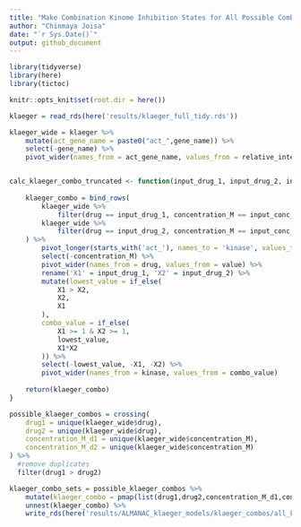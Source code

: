 ```yaml
---
title: "Make Combination Kinome Inhibition States for All Possible Combos"
author: "Chinmaya Joisa"
date: "`r Sys.Date()`"
output: github_document
---
```


```r
library(tidyverse)
library(here)
library(tictoc)

knitr::opts_knit$set(root.dir = here())
```

```r
klaeger = read_rds(here('results/klaeger_full_tidy.rds'))
```

```r
klaeger_wide = klaeger %>%
	mutate(act_gene_name = paste0("act_",gene_name)) %>%
	select(-gene_name) %>% 
	pivot_wider(names_from = act_gene_name, values_from = relative_intensity)


calc_klaeger_combo_truncated <- function(input_drug_1, input_drug_2, input_conc_1, input_conc_2) {
	
	klaeger_combo = bind_rows(
		klaeger_wide %>% 
			filter(drug == input_drug_1, concentration_M == input_conc_1),
		klaeger_wide %>% 
			filter(drug == input_drug_2, concentration_M == input_conc_2)
	) %>% 
		pivot_longer(starts_with('act_'), names_to = 'kinase', values_to = 'value') %>% 
		select(-concentration_M) %>%
		pivot_wider(names_from = drug, values_from = value) %>% 
		rename('X1' = input_drug_1, 'X2' = input_drug_2) %>% 
		mutate(lowest_value = if_else(
			X1 > X2,
			X2,
			X1
		),
		combo_value = if_else(
			X1 >= 1 & X2 >= 1, 
			lowest_value,
			X1*X2
		)) %>% 
		select(-lowest_value, -X1, -X2) %>% 
		pivot_wider(names_from = kinase, values_from = combo_value)
	
	return(klaeger_combo)
}

possible_klaeger_combos = crossing(
    drug1 = unique(klaeger_wide$drug),
    drug2 = unique(klaeger_wide$drug),
	concentration_M_d1 = unique(klaeger_wide$concentration_M),
	concentration_M_d2 = unique(klaeger_wide$concentration_M)
) %>% 
  #remove duplicates
  filter(drug1 > drug2)

klaeger_combo_sets = possible_klaeger_combos %>% 
	mutate(klaeger_combo = pmap(list(drug1,drug2,concentration_M_d1,concentration_M_d2), ~calc_klaeger_combo_truncated(..1, ..2, ..3, ..4))) %>%
	unnest(klaeger_combo) %>%
	write_rds(here('results/ALMANAC_klaeger_models/klaeger_combos/all_klaeger_combos.rds.gz'), compress = 'gz')
```